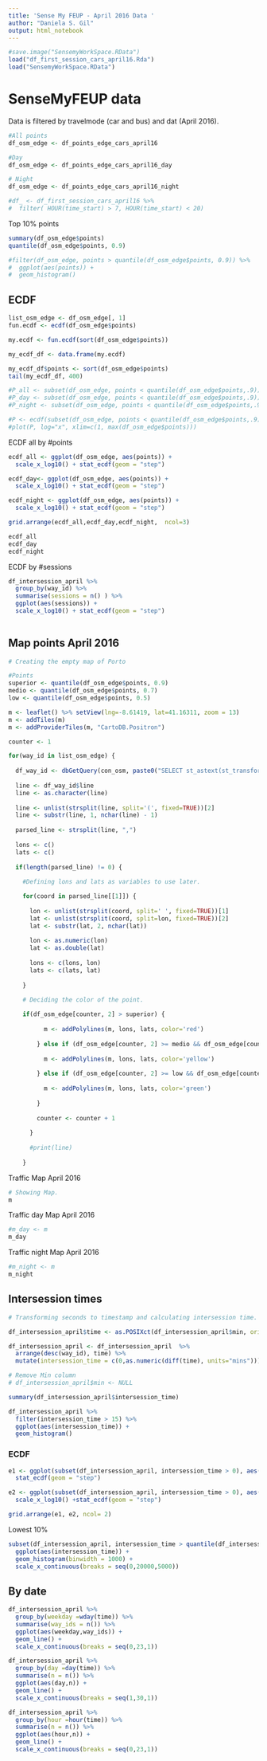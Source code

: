 ```yaml
---
title: 'Sense My FEUP - April 2016 Data '
author: "Daniela S. Gil"
output: html_notebook
---
```


```r
#save.image("SensemyWorkSpace.RData")
load("df_first_session_cars_april16.Rda")
load("SensemyWorkSpace.RData")

```


# SenseMyFEUP data
 Data is filtered by travelmode (car and bus) and dat (April 2016).

```r
#All points
df_osm_edge <- df_points_edge_cars_april16

#Day
df_osm_edge <- df_points_edge_cars_april16_day

# Night 
df_osm_edge <- df_points_edge_cars_april16_night

#df_ <- df_first_session_cars_april16 %>%
#  filter( HOUR(time_start) > 7, HOUR(time_start) < 20)

```

Top 10% points
```r
summary(df_osm_edge$points)
quantile(df_osm_edge$points, 0.9)

#filter(df_osm_edge, points > quantile(df_osm_edge$points, 0.9)) %>% 
#  ggplot(aes(points)) +
#  geom_histogram()

```

## ECDF 

```r

list_osm_edge <- df_osm_edge[, 1]
fun.ecdf <- ecdf(df_osm_edge$points)

my.ecdf <- fun.ecdf(sort(df_osm_edge$points))

my_ecdf_df <- data.frame(my.ecdf)

my_ecdf_df$points <- sort(df_osm_edge$points)
tail(my_ecdf_df, 400)

```

```r
#P_all <- subset(df_osm_edge, points < quantile(df_osm_edge$points,.9))
#P_day <- subset(df_osm_edge, points < quantile(df_osm_edge$points,.9))
#P_night <- subset(df_osm_edge, points < quantile(df_osm_edge$points,.9))

#P <- ecdf(subset(df_osm_edge, points < quantile(df_osm_edge$points,.9))$points)
#plot(P, log="x", xlim=c(1, max(df_osm_edge$points)))
```

ECDF all by #points 
```r

ecdf_all <- ggplot(df_osm_edge, aes(points)) + 
  scale_x_log10() + stat_ecdf(geom = "step")

ecdf_day<- ggplot(df_osm_edge, aes(points)) + 
  scale_x_log10() + stat_ecdf(geom = "step")

ecdf_night <- ggplot(df_osm_edge, aes(points)) + 
  scale_x_log10() + stat_ecdf(geom = "step")

grid.arrange(ecdf_all,ecdf_day,ecdf_night,  ncol=3)
```

```r
ecdf_all 
ecdf_day
ecdf_night
```


ECDF by #sessions 

```r
df_intersession_april %>% 
  group_by(way_id) %>% 
  summarise(sessions = n() ) %>% 
  ggplot(aes(sessions)) + 
  scale_x_log10() + stat_ecdf(geom = "step") 
  
```
## Map points April 2016

```r
# Creating the empty map of Porto

#Points
superior <- quantile(df_osm_edge$points, 0.9)
medio <- quantile(df_osm_edge$points, 0.7)
low <- quantile(df_osm_edge$points, 0.5) 

m <- leaflet() %>% setView(lng=-8.61419, lat=41.16311, zoom = 13)
m <- addTiles(m) 
m <- addProviderTiles(m, "CartoDB.Positron")

counter <- 1

for(way_id in list_osm_edge) {
  
  df_way_id <- dbGetQuery(con_osm, paste0("SELECT st_astext(st_transform(way, 4326)) AS line FROM planet_osm_line WHERE planet_osm_line.osm_id = ", way_id))
  
  line <- df_way_id$line
  line <- as.character(line)
  
  line <- unlist(strsplit(line, split='(', fixed=TRUE))[2]
  line <- substr(line, 1, nchar(line) - 1)
  
  parsed_line <- strsplit(line, ",")
  
  lons <- c()
  lats <- c()
  
  if(length(parsed_line) != 0) {
    
    #Defining lons and lats as variables to use later.

    for(coord in parsed_line[[1]]) {
      
      lon <- unlist(strsplit(coord, split=' ', fixed=TRUE))[1]
      lat <- unlist(strsplit(coord, split=lon, fixed=TRUE))[2]
      lat <- substr(lat, 2, nchar(lat))
      
      lon <- as.numeric(lon)
      lat <- as.double(lat)
      
      lons <- c(lons, lon)
      lats <- c(lats, lat)
      
    }
    
    # Deciding the color of the point.

    if(df_osm_edge[counter, 2] > superior) {
          
          m <- addPolylines(m, lons, lats, color='red')
          
        } else if (df_osm_edge[counter, 2] >= medio && df_osm_edge[counter, 2] <= superior) {
          
          m <- addPolylines(m, lons, lats, color='yellow')
          
        } else if (df_osm_edge[counter, 2] >= low && df_osm_edge[counter, 2] <= medio) {
          
          m <- addPolylines(m, lons, lats, color='green')
          
        }
        
        counter <- counter + 1 
        
      }
      
      #print(line)
      
    }

```

Traffic  Map April 2016
```r
# Showing Map.
m 
```
Traffic day Map April 2016
```r
#m_day <- m 
m_day
```

Traffic night Map April 2016
```r
#m_night <- m
m_night

```


## Intersession times

```r
# Transforming seconds to timestamp and calculating intersession time.

df_intersession_april$time <- as.POSIXct(df_intersession_april$min, origin="1970-01-01")

df_intersession_april <- df_intersession_april  %>%
  arrange(desc(way_id), time) %>% 
  mutate(intersession_time = c(0,as.numeric(diff(time), units="mins")))

# Remove Min column
# df_intersession_april$min <- NULL 
```

```r
summary(df_intersession_april$intersession_time)

df_intersession_april %>% 
  filter(intersession_time > 15) %>% 
  ggplot(aes(intersession_time)) + 
  geom_histogram()
```


### ECDF 
```r
e1 <- ggplot(subset(df_intersession_april, intersession_time > 0), aes(intersession_time)) + 
  stat_ecdf(geom = "step")

e2 <- ggplot(subset(df_intersession_april, intersession_time > 0), aes(intersession_time)) + 
  scale_x_log10() +stat_ecdf(geom = "step") 

grid.arrange(e1, e2, ncol= 2)
```


Lowest 10% 


```r
subset(df_intersession_april, intersession_time > quantile(df_intersession_april$intersession_time, 0.1)) %>% 
  ggplot(aes(intersession_time)) +
  geom_histogram(binwidth = 1000) + 
  scale_x_continuous(breaks = seq(0,20000,5000))
```

## By date 

```r
df_intersession_april %>% 
  group_by(weekday =wday(time)) %>% 
  summarise(way_ids = n()) %>% 
  ggplot(aes(weekday,way_ids)) + 
  geom_line() +
  scale_x_continuous(breaks = seq(0,23,1))

```

```r
df_intersession_april %>% 
  group_by(day =day(time)) %>% 
  summarise(n = n()) %>% 
  ggplot(aes(day,n)) + 
  geom_line() + 
  scale_x_continuous(breaks = seq(1,30,1))

```
```r
df_intersession_april %>% 
  group_by(hour =hour(time)) %>% 
  summarise(n = n()) %>% 
  ggplot(aes(hour,n)) + 
  geom_line() +
  scale_x_continuous(breaks = seq(0,23,1))

```
